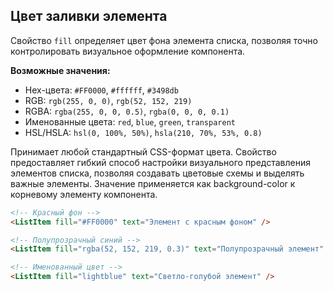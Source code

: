## Цвет заливки элемента

Свойство `fill` определяет цвет фона элемента списка, позволяя точно контролировать визуальное оформление компонента.

**Возможные значения:**

- Hex-цвета: `#FF0000`, `#ffffff`, `#3498db`
- RGB: `rgb(255, 0, 0)`, `rgb(52, 152, 219)`
- RGBA: `rgba(255, 0, 0, 0.5)`, `rgba(0, 0, 0, 0.1)`
- Именованные цвета: `red`, `blue`, `green`, `transparent`
- HSL/HSLA: `hsl(0, 100%, 50%)`, `hsla(210, 70%, 53%, 0.8)`

Принимает любой стандартный CSS-формат цвета. Свойство предоставляет гибкий способ настройки визуального представления элементов списка, позволяя создавать цветовые схемы и выделять важные элементы. Значение применяется как background-color к корневому элементу компонента.

```html
<!-- Красный фон -->
<ListItem fill="#FF0000" text="Элемент с красным фоном" />

<!-- Полупрозрачный синий -->
<ListItem fill="rgba(52, 152, 219, 0.3)" text="Полупрозрачный элемент" />

<!-- Именованный цвет -->
<ListItem fill="lightblue" text="Светло-голубой элемент" />
```

